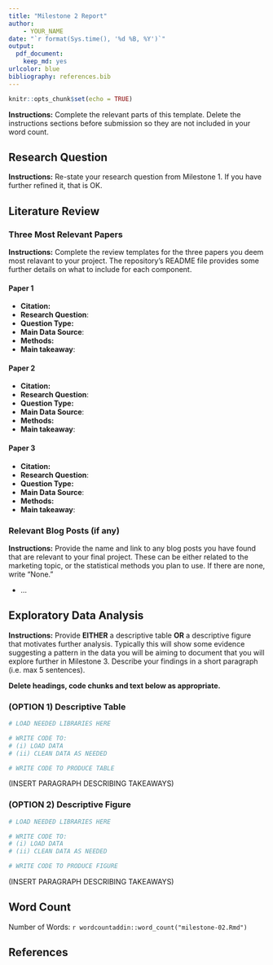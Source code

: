 ```yaml
---
title: "Milestone 2 Report"
author:
    - YOUR_NAME
date: "`r format(Sys.time(), '%d %B, %Y')`"
output: 
  pdf_document:
    keep_md: yes
urlcolor: blue
bibliography: references.bib
---
```


```r
knitr::opts_chunk$set(echo = TRUE)
```

**Instructions:** Complete the relevant parts of this template.
Delete the instructions sections before submission so they are not included in your word count. 

## Research Question

**Instructions:** Re-state your research question from Milestone 1. 
If you have further refined it, that is OK.

## Literature Review

### Three Most Relevant Papers

**Instructions:** Complete the review templates for the three papers you deem most relavant to your project.
The repository's README file provides some further details on what to include for each component.

#### Paper 1

* **Citation:**
* **Research Question**:
* **Question Type:**
* **Main Data Source**:
* **Methods:**
* **Main takeaway**:

#### Paper 2

* **Citation:**
* **Research Question**:
* **Question Type:**
* **Main Data Source**:
* **Methods:**
* **Main takeaway**:

#### Paper 3

* **Citation:**
* **Research Question**:
* **Question Type:**
* **Main Data Source**:
* **Methods:**
* **Main takeaway**:

### Relevant Blog Posts (if any)

**Instructions:** Provide the name and link to any blog posts you have found that are relevant to your final project.
These can be either related to the marketing topic, or the statistical methods you plan to use.
If there are none, write "None."

* ...

## Exploratory Data Analysis

**Instructions:** Provide **EITHER** a descriptive table **OR** a descriptive figure that motivates further analysis.
Typically this will show some evidence suggesting a pattern in the data you will be aiming to document that you will explore further in Milestone 3.
Describe your findings in a short paragraph (i.e. max 5 sentences).

**Delete headings, code chunks and text below as appropriate.**

### (OPTION 1) Descriptive Table

```r
# LOAD NEEDED LIBRARIES HERE
```

```r
# WRITE CODE TO:
# (i) LOAD DATA
# (ii) CLEAN DATA AS NEEDED
```

```r
# WRITE CODE TO PRODUCE TABLE
```

(INSERT PARAGRAPH DESCRIBING TAKEAWAYS)

### (OPTION 2) Descriptive Figure

```r
# LOAD NEEDED LIBRARIES HERE
```

```r
# WRITE CODE TO:
# (i) LOAD DATA
# (ii) CLEAN DATA AS NEEDED
```

```r
# WRITE CODE TO PRODUCE FIGURE
```

(INSERT PARAGRAPH DESCRIBING TAKEAWAYS)

## Word Count

Number of Words: `r wordcountaddin::word_count("milestone-02.Rmd")`

## References